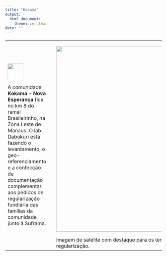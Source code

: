 ```yaml
---
title: "Kokama"
output: 
  html_document:
    theme: cerulean
date: ""
---
```


<body>

<table>
<tr>
<td> <img align = "center" width = 50px src = "DABUKURI.png"/> 

<p> A comunidade <strong>Kokama - Nova Esperança</strong> fica no km 8 do ramal Brasileirinho, na Zona Leste de Manaus. O lab Dabukuri está fazendo o levantamento, o geo-referenciamento e a confecção de documentação complementar aos pedidos de regularização fundiária das famílias da comunidade junto à Suframa.</p>

</td>

<td><p>     </p></td>

<td>
<div class = 'container'>
<img width = "600" src = "kokama_satelite.png"/>
</div>
Imagem de satélite com destaque para os terrenos em processo de regularização.
</td>
</tr>
</table>
</body>